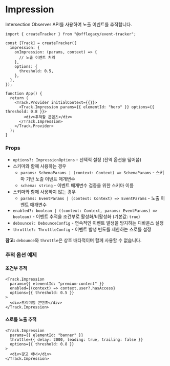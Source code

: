 # Impression

Intersection Observer API를 사용하여 노출 이벤트를 추적합니다.

```tsx
import { createTracker } from "@offlegacy/event-tracker";

const [Track] = createTracker({
  impression: {
    onImpression: (params, context) => {
      // 노출 이벤트 처리
    },
    options: {
      threshold: 0.5,
    },
  },
});

function App() {
  return (
    <Track.Provider initialContext={{}}>
      <Track.Impression params={{ elementId: "hero" }} options={{ threshold: 0.8 }}>
        <div>추적할 콘텐츠</div>
      </Track.Impression>
    </Track.Provider>
  );
}
```

### Props

- `options?: ImpressionOptions` - 선택적 설정 (전역 옵션을 덮어씀)
- 스키마와 함께 사용하는 경우
  - `params: SchemaParams | (context: Context) => SchemaParams` - 스키마 기반 노출 이벤트 매개변수
  - `schema: string` - 이벤트 매개변수 검증을 위한 스키마 이름
- 스키마와 함께 사용하지 않는 경우
  - `params: EventParams | (context: Context) => EventParams` - 노출 이벤트 매개변수
- `enabled?: boolean | ((context: Context, params: EventParams) => boolean)` - 이벤트 추적을 조건부로 활성화/비활성화 (기본값: `true`)
- `debounce?: DebounceConfig` - 연속적인 이벤트 발생을 방지하는 디바운스 설정
- `throttle?: ThrottleConfig` - 이벤트 발생 빈도를 제한하는 스로틀 설정

**참고:** `debounce`와 `throttle`은 상호 배타적이며 함께 사용할 수 없습니다.

### 추적 옵션 예제

#### 조건부 추적

```tsx
<Track.Impression
  params={{ elementId: "premium-content" }}
  enabled={(context) => context.user?.hasAccess}
  options={{ threshold: 0.5 }}
>
  <div>프리미엄 콘텐츠</div>
</Track.Impression>
```

#### 스로틀 노출 추적

```tsx
<Track.Impression
  params={{ elementId: "banner" }}
  throttle={{ delay: 2000, leading: true, trailing: false }}
  options={{ threshold: 0.8 }}
>
  <div>광고 배너</div>
</Track.Impression>
```
